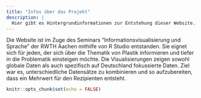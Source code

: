```yaml
---
title: "Infos über das Projekt"
description: |
  Hier gibt es Hintergrundinformationen zur Entstehung dieser Website.
---
```


Die Website ist im Zuge des Seminars "Informationsvisualisierung und Sprache" der RWTH Aachen mithilfe von R Studio entstanden. Sie eignet sich für jeden, der sich über die Thematik von Plastik informieren und tiefer in die Problematik einsteigen möchte. Die Visualisierungen zeigen sowohl globale Daten als auch spezifisch auf Deutschland fokussierte Daten. Ziel war es, unterschiedliche Datensätze zu kombinieren und so aufzubereiten, dass ein Mehrwert für den Rezipienten entsteht.
```r
knitr::opts_chunk$set(echo = FALSE)
```

